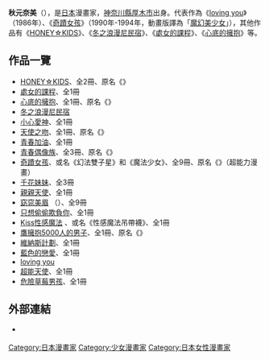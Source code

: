 {{japanese|japanese=秋元 奈美|kana=あきもと なみ|romaji=Akimoto Nami}}
{{漫畫}}
'''秋元奈美'''（{{bd|1960年|1月24日|catIdx=Akimoto, Nami}}），是[[日本|日本]]漫畫家，[[神奈川縣|神奈川縣]][[厚木市|厚木市]]出身。代表作為《[[loving_you|loving you]]》（1986年）、《[[奇蹟女孩|奇蹟女孩]]》（1990年-1994年，動畫版譯為「[[魔幻美少女|魔幻美少女]]」），其他作品有《[[HONEY☆KIDS|HONEY☆KIDS]]》、《[[冬之浪漫尼民宿|冬之浪漫尼民宿]]》、《[[處女的課程|處女的課程]]》、《[[心底的擁抱|心底的擁抱]]》等。

== 作品一覽 ==
* [[HONEY☆KIDS|HONEY☆KIDS]]、全2冊、原名《{{lang|ja|プリ☆ハニ}}》
* [[處女的課程|處女的課程]]、全1冊
* [[心底的擁抱|心底的擁抱]]、全1冊、原名《{{lang|ja|心まで抱いて}}》
* [[冬之浪漫尼民宿|冬之浪漫尼民宿]]
* [[小心愛神|小心愛神]]、全1冊
* [[天使之吻|天使之吻]]、全1冊、原名《{{lang|ja|天使にKISS}}》
* [[青春加油|青春加油]]、全1冊
* [[青春偶像族|青春偶像族]]、全3冊、原名《{{lang|ja|Pなつ通り}}》
* [[奇蹟女孩|奇蹟女孩]]、或名《幻法雙子星》和《魔法少女》、全9冊、原名《{{lang|ja|ミラクル☆ガールズ}}》（超能力漫畫）
* [[千花物語|千花妹妹]]、全3冊
* [[親親天使|親親天使]]、全1冊
* [[窈窕美眉|窈窕美眉]]<!-- 長鴻 -->（{{lang|ja|うるきゅー}}）、全9冊
* [[只想偷偷欺負你|只想偷偷欺負你]]、全1冊
* [[Kiss性感魔法|Kiss性感魔法]] 、或名《性感魔法吊帶襪》、全1冊
* [[鷹擁抱5000人的男子|鷹擁抱5000人的男子]]、全1冊、原名《{{lang|ja|-鷹- 5000人を抱いた男 AV男優・加藤鷹物語}}》
* [[維納斯計劃|維納斯計劃]]、全1冊
* [[藍色的戀愛|藍色的戀愛]]、全1冊
* [[loving_you|loving you]]
* [[超能天使|超能天使]]、全1冊
* [[危險草莓男孩|危險草莓男孩]]、全1冊

== 外部連結 ==
* {{ja}}[http://talent.yahoo.co.jp/pf/detail/pp227565 {{lang|ja|秋元奈美 - プロフィール - Yahoo!人物名鑑}}]

{{Japanese cartoonist-stub}}

{{DEFAULTSORT:Akimoto, Nami}}
[[Category:日本漫畫家|Category:日本漫畫家]]
[[Category:少女漫畫家|Category:少女漫畫家]]
[[Category:日本女性漫畫家|Category:日本女性漫畫家]]